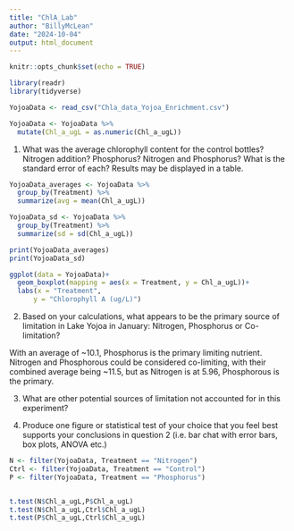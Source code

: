 ```yaml
---
title: "ChlA_Lab"
author: "BillyMcLean"
date: "2024-10-04"
output: html_document
---
```


```r
knitr::opts_chunk$set(echo = TRUE)
```

```r
library(readr)
library(tidyverse)
```

```r
YojoaData <- read_csv("Chla_data_Yojoa_Enrichment.csv")

```

```r
YojoaData <- YojoaData %>% 
  mutate(Chl_a_ugL = as.numeric(Chl_a_ugL))


```

1.  What was the average chlorophyll content for the control bottles? Nitrogen addition? Phosphorus? Nitrogen and Phosphorus? What is the standard error of each? Results may be displayed in a table.\

```r

YojoaData_averages <- YojoaData %>% 
  group_by(Treatment) %>% 
  summarize(avg = mean(Chl_a_ugL))

YojoaData_sd <- YojoaData %>% 
  group_by(Treatment) %>% 
  summarize(sd = sd(Chl_a_ugL))

print(YojoaData_averages)
print(YojoaData_sd)

```

```r
ggplot(data = YojoaData)+
  geom_boxplot(mapping = aes(x = Treatment, y = Chl_a_ugL))+
  labs(x = "Treatment",
      y = "Chlorophyll A (ug/L)")
```

2.  Based on your calculations, what appears to be the primary source of limitation in Lake Yojoa in January: Nitrogen, Phosphorus or Co-limitation?

With an average of \~10.1, Phosphorus is the primary limiting nutrient. Nitrogen and Phosphorous could be considered co-limiting, with their combined average being \~11.5, but as Nitrogen is at 5.96, Phosphorous is the primary.

3.  What are other potential sources of limitation not accounted for in this experiment?

4.  Produce one figure or statistical test of your choice that you feel best supports your conclusions in question 2 (i.e. bar chat with error bars, box plots, ANOVA etc.)

```r
N <- filter(YojoaData, Treatment == "Nitrogen")
Ctrl <- filter(YojoaData, Treatment == "Control") 
P <- filter(YojoaData, Treatment == "Phosphorus")


t.test(N$Chl_a_ugL,P$Chl_a_ugL)
t.test(N$Chl_a_ugL,Ctrl$Chl_a_ugL)
t.test(P$Chl_a_ugL,Ctrl$Chl_a_ugL)



```

